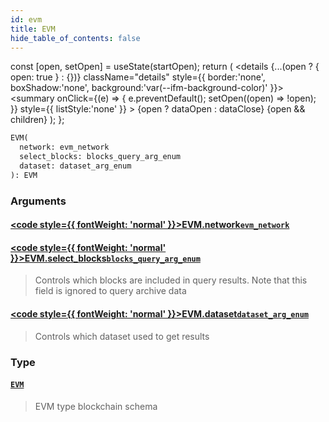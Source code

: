 ```yaml
---
id: evm
title: EVM
hide_table_of_contents: false
---
```







  const [open, setOpen] = useState(startOpen);
  return (
    <details {...(open ? { open: true } : {})} className="details" style={{ border:'none', boxShadow:'none', background:'var(--ifm-background-color)' }}>
      <summary
        onClick={(e) => {
          e.preventDefault();
          setOpen((open) => !open);
        }}
        style={{ listStyle:'none' }}
      >
      {open ? dataOpen : dataClose}
      </summary>
      {open && children}
    </details>
  );
};







```graphql
EVM(
  network: evm_network
  select_blocks: blocks_query_arg_enum
  dataset: dataset_arg_enum
): EVM
```




### Arguments

#### [<code style={{ fontWeight: 'normal' }}>EVM.<b>network</b></code>](#)<Bullet />[`evm_network`](/docs/graphql-reference/enums/evm-network) <Badge class="secondary" text="enum"/>
> 
> 

#### [<code style={{ fontWeight: 'normal' }}>EVM.<b>select_blocks</b></code>](#)<Bullet />[`blocks_query_arg_enum`](/docs/graphql-reference/enums/blocks-query-arg-enum) <Badge class="secondary" text="enum"/>
> Controls which blocks are included in query results. Note that this field is ignored to query archive data
> 

#### [<code style={{ fontWeight: 'normal' }}>EVM.<b>dataset</b></code>](#)<Bullet />[`dataset_arg_enum`](/docs/graphql-reference/enums/dataset-arg-enum) <Badge class="secondary" text="enum"/>
> Controls which dataset used to get results
> 

### Type

#### [`EVM`](/docs/graphql-reference/objects/evm) <Badge class="secondary" text="object"/>
> EVM type blockchain schema
> 



